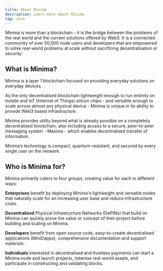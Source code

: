 ```yaml
---
title: About Minima
description: Learn more about Minima
tag: core
---
```


Minima is more than a blockchain - it is the bridge between the problems of the real world and the current solutions offered by Web3. It is a connected community of over 50,000 node users and developers that are empowered to solve real-world problems at scale without sacrificing decentralisation or security.

## What is Minima?

Minima is a layer 1 blockchain focused on providing everyday solutions on everyday devices.

As the only decentralised blockchain lightweight enough to run entirely on mobile and IoT (Internet of Things) silicon chips - and versatile enough to scale across almost any physical device - Minima is unique in its ability to provide Web3 based infrastructure.

Minima provides utility beyond what is already possible on a completely decentralised blockchain; also including access to a secure, peer-to-peer messaging system - Maxima - which enables decentralised transfer of information.

Minima’s technology is compact, quantum-resistant, and secured by every single user on the network.

## Who is Minima for?

Minima primarily caters to four groups, creating value for each in different ways:

**Enterprises** benefit by deploying Minima's lightweight and versatile nodes that naturally scale for an increasing user base and reduce infrastructure costs.

**Decentralised** Physical Infrastructure Networks (DePINs) that build on Minima can quickly prove the value or concept of their project before building and scaling on Minima.

**Developers** benefit from open source code, easy-to-create decentralised applications (MiniDapps), comprehensive documentation and support materials.

**Individuals** interested in decentralised and trustless payments can start a Minima node and launch projects, tokenise real-world assets, and participate in constructing and validating blocks.
